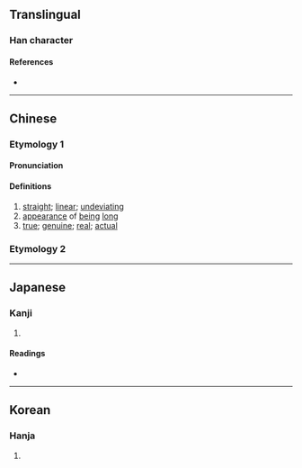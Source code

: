 {{character info/new}}
==Translingual==

===Han character===
{{Han char|rn=9|rad=人|as=09|sn=11|four=|canj=OAMH|ids=⿰亻昜}}

====References====
* {{Han ref|kx=0110.200|dkj=00852|dj=0236.040|hdz=10190.010|uh=5052|ud=20562}}

----

==Chinese==

===Etymology 1===
{{zh-forms}}

====Pronunciation====
{{zh-pron
|m=tǎng
|c=tong2
|mc=y
|oc=y
|ma=
|cat=a
}}

====Definitions====
{{zh-hanzi}}

# [[straight]]; [[linear]]; [[undeviating]]
# [[appearance]] of [[being]] [[long]]
# [[true]]; [[genuine]]; [[real]]; [[actual]]

===Etymology 2===
{{zh-see|荡|a}}

----

==Japanese==

===Kanji===
{{ja-kanji|grade=|rs=人09}}

# {{rfdef|ja|sort=人09}}

====Readings====
* {{ja-readings|on=[[とう]] (tō)|kun=[[まつすぐ]] (matsusugu)}}

----

==Korean==

===Hanja===
{{ko-hanja|hangeul=탕|rv=tang|mr=t'ang}}

# {{rfdef|ko|sort=人09}}